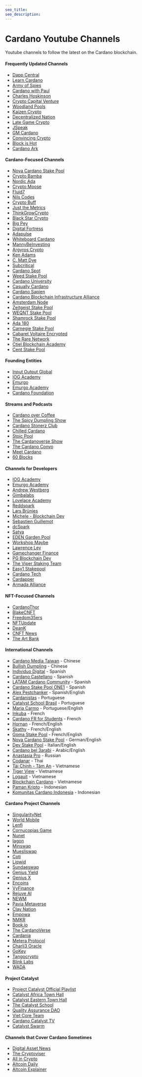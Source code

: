 ```yaml
---
seo_title: 
seo_description: 
---
```


# Cardano Youtube Channels

Youtube channels to follow the latest on the Cardano blockchain. 

#### Frequently Updated Channels
- [Dapp Central](https://www.youtube.com/@DappCentral)
- [Learn Cardano](https://www.youtube.com/@LearnCardano) 
- [Army of Spies](https://www.youtube.com/@ArmyofSpies)
- [Cardano with Paul](https://www.youtube.com/@CardanoWithPaul)
- [Charles Hoskinson](https://www.youtube.com/c/charleshoskinsoncrypto)
- [Crypto Capital Venture](https://www.youtube.com/@CryptoCapitalVenture) 
- [Woodland Pools](https://www.youtube.com/@WoodlandPools) 
- [Kaizen Crypto](https://www.youtube.com/@KaizenCrypto)
- [Decentralized Nation](https://www.youtube.com/@decentralizednation)
- [Late Game Crypto](https://www.youtube.com/@LateGameCrypto)
- [JSpeak](https://www.youtube.com/@j_speak)
- [GM Cardano](https://www.youtube.com/@gmcardano)
- [Convincing Crypto](https://www.youtube.com/@ConvincingCrypto)
- [Block is Hot](https://www.youtube.com/@blockishot971)
- [Cardano Ark](https://www.youtube.com/@cardanoark)

#### Cardano-Focused Channels
- [Nova Cardano Stake Pool](https://www.youtube.com/@NOVApool)
- [Crypto Bamba](https://www.youtube.com/@CryptoBamba/)
- [Nordic Ada](https://www.youtube.com/@NordicADA)
- [Crypto Moose](https://www.youtube.com/@cryptomoose)
- [Fluid7](https://www.youtube.com/@fluid7)
- [Nils Codes](https://www.youtube.com/@NilsCodes)
- [Crypto Buff](https://www.youtube.com/@CryptoBuff)
- [Just the Metrics](https://www.youtube.com/@justthemetrics)
- [ThinkGrowCrypto](https://www.youtube.com/@ThinkGrowCrypto)
- [Black Star Crypto](https://www.youtube.com/@blackstarcrypto1662)
- [Big Pey](https://www.youtube.com/@bigpey)
- [Digital Fortress](https://www.youtube.com/@DigitalFortress)
- [Adapulse](https://www.youtube.com/@AdaPulse)
- [Whiteboard Cardano](https://www.youtube.com/@WhiteboardCardano)
- [MannyBeInvesting](https://www.youtube.com/@MannyBeInvesting)
- [Argyros Crypto](https://www.youtube.com/@ArgyrosCrypto)
- [Ken Adams](https://www.youtube.com/@KEWW-ADA)
- [C. Matt Dye](https://www.youtube.com/@CMattDye/)
- [Subcritical](https://www.youtube.com/@Subcritical)
- [Cardano Spot](https://www.youtube.com/@cardanospot5022)
- [Weed Stake Pool](https://www.youtube.com/@CardanoWEEDStakePool)
- [Cardano University](https://www.youtube.com/@cardanouniversity/)
- [Casually Cardano](https://www.youtube.com/@CasuallyCardano)
- [Cardano Sapien](https://www.youtube.com/@S-PIEN)
- [Cardano Blockchain Infrastructure Alliance](https://www.youtube.com/@CardanoBlockchainInfraAlliance)
- [Amsterdam Node](https://www.youtube.com/@amsterdamnode3691)
- [Zeitgeist Stake Pool](https://www.youtube.com/@MrRobwag)
- [WEQNT Stake Pool](https://www.youtube.com/@TheCardanoCommunityPodcast)
- [Shamrock Stake Pool](https://www.youtube.com/@shamrockstakepool2837)
- [Ada 180](https://www.youtube.com/@ADA180)
- [Carnegie Stake Pool](https://www.youtube.com/@carnegiestakepool1289)
- [Cabaret Voltaire Encrypted](https://www.youtube.com/@cabaretVoltaire)
- [The Rare Network](https://www.youtube.com/@RareNetworkEvents)
- [Ctiel Blockchain Academy](https://www.youtube.com/@cteilblockchainacademy7328)
- [Cent Stake Pool](https://www.youtube.com/@centstakepoolcentral7092)

#### Founding Entities
- [Input Output Global](https://www.youtube.com/c/IohkIo)
- [IOG Academy](https://www.youtube.com/@iogacademy)
- [Emurgo](https://www.youtube.com/c/EMURGO)
- [Emurgo Academy](https://www.youtube.com/@emurgoacademy3838)
- [Cardano Foundation](https://www.youtube.com/@CardanoFoundation)

#### Streams and Podcasts
- [Cardano over Coffee](https://www.youtube.com/@cardanoovercoffee)
- [The Spicy Dumpling Show](https://www.youtube.com/@spicydumplingshow1856)
- [Cardano Stonerz Club](https://www.youtube.com/@CardanoStonerzClub)
- [Chilled Cardano](https://www.youtube.com/@ChilledCardano)
- [Stoic Pool](https://www.youtube.com/@StoicPool)
- [The Cardanoverse Show](https://www.youtube.com/@TheCardanoVerseShow)
- [The Cardano Convo](https://www.youtube.com/@TheCardanoConvo)
- [Meet Cardano](https://www.youtube.com/@MeetCardano)
- [60 Blocks](https://www.youtube.com/@60blocks_io)

#### Channels for Developers
- [IOG Academy](https://www.youtube.com/@iogacademy)
- [Emurgo Academy](https://www.youtube.com/@emurgoacademy3838)
- [Andrew Westberg](https://www.youtube.com/@AndrewWestberg)
- [Gimbalabs](https://www.youtube.com/@gimbalabs)
- [Lovelace Academy](https://www.youtube.com/@LovelaceAcademy)
- [Reddspark](https://www.youtube.com/@ReddSpark)
- [Lars Brünjes](https://www.youtube.com/@larsbrunjes37)
- [Michele - Blockchain Dev](https://www.youtube.com/@michele-blockchaindev1986)
- [Sebastien Guillemot](https://www.youtube.com/@SebastienGuillemot) 
- [dcSpark](https://www.youtube.com/@dcSpark)
- [Satya](https://www.youtube.com/@Satya-tb4we)
- [EDEN Garden Pool](https://www.youtube.com/channel/UCZvLM73pSD3aSJv6_Egf8Fg)
- [Workshop Maybe](https://www.youtube.com/@WorkshopMaybe)
- [Lawrence Ley](https://www.youtube.com/@lawrenceley8530/)
- [Gamechanger Finance](https://www.youtube.com/@gamechanger.finance)
- [PG Blockchain Dev](https://www.youtube.com/@PGWAD)
- [The Viper Staking Team](https://www.youtube.com/@viperstakepool)
- [Easy1 Stakepool](https://www.youtube.com/@cardanoeasy1stakepoo674)
- [Cardano Tech](https://www.youtube.com/@cardanotech)
- [Cardapper](https://www.youtube.com/@cardapper3230)
- [Armada Alliance](https://www.youtube.com/@armada_alliance)

#### NFT-Focused Channels
- [CardanoThor](https://www.youtube.com/@CardanoThor)
- [BlakeCNFT](https://www.youtube.com/@blakeCNFT) 
- [Freedom35ers](https://youtube.com/@Freedom35ers)
- [NFTUpdate](https://www.youtube.com/@NFTUpdate/)
- [DeanK](https://www.youtube.com/@DeanKYouTube)
- [CNFT News](https://www.youtube.com/@cnftnews)
- [The Art Bank](https://www.youtube.com/@theartbank)

#### International Channels
- [Cardano Media Taiwan](https://www.youtube.com/@cardanomediataiwan) - Chinese
- [Bullish Dumpling](https://www.youtube.com/@BullishDumpling) - Chinese
- [Individuo Digital](https://www.youtube.com/@IndividuoDigital) - Spanish
- [Cardano Castellano](https://www.youtube.com/@CardanoCastellano) - Spanish
- [LATAM Cardano Community](https://www.youtube.com/@LATAMCardanoCommunity) - Spanish
- [Cardano Stake Pool ONE1](https://www.youtube.com/@cardanostakepoolone1432/) - Spanish 
- [Alex Pestchanker](https://www.youtube.com/@alexpestchanker9356) - Spanish/English
- [Cardanistas](https://www.youtube.com/@Cardanistas) - Portuguese
- [Catalyst School Brasil](https://www.youtube.com/@CatalystBrasil) - Portuguese
- [Maria Carmo](https://www.youtube.com/@mariacarmo369) - Portuguese/English
- [Inkuba](https://www.youtube.com/@inkuba790) - French
- [Cardano FR for Students](https://www.youtube.com/@CardanoFRforstudents) - French
- [Hornan](https://www.youtube.com/@hancoeur) - French/English
- [Skathy](https://www.youtube.com/@SKATHYUnderstandCardano) - French/English
- [Goma Stake Pool](https://www.youtube.com/@gomastakepool5102) - French/English
- [Nova Cardano Stake Pool](https://www.youtube.com/@NOVApool) - German/English
- [Dev Stake Pool](https://www.youtube.com/@DEVStakePoolCardano) - Italian/English
- [Cardano bel 3arabi](https://www.youtube.com/@cardanati) - Arabic/English
- [Anastasia Pro](https://www.youtube.com/@anastasia.pro_blockchain) - Russian
- [Codanar](https://www.youtube.com/@codanar) - Thai
- [Tài Chính - Tâm An](https://www.youtube.com/@taichinh-taman5516/) - Vietnamese
- [Tiger View](https://www.youtube.com/@TIGERView/) - Vietnamese
- [Logauit](https://www.youtube.com/@logauit) - Vietnamese
- [Blockchain Cardano](https://www.youtube.com/@blockchain_cardano) - Vietnamese
- [Paman Kripto](https://www.youtube.com/@PamanKripto) - Indonesian
- [Komunitas Cardano Indonesia](https://www.youtube.com/@cardanoindonesia) - Indonesian

#### Cardano Project Channels
- [SingularityNet](https://www.youtube.com/@SingularityNET)
- [World Mobile](https://www.youtube.com/@WorldMobileTeam)
- [Lenfi](https://www.youtube.com/@LenfiOfficial)
- [Cornucopias Game](https://www.youtube.com/@CornucopiasGame)
- [Nunet](https://www.youtube.com/@nunet_global)
- [Iagon](https://www.youtube.com/channel/UCpIUqQSMK5cE4QncanEUpKg)
- [Minswap](https://www.youtube.com/@MinswapDEX)
- [Muesliswap](https://www.youtube.com/@muesliswap7512/)
- [Coti](https://www.youtube.com/@COTIGroup)
- [Liqwid](https://www.youtube.com/@liqwidfinance1450)
- [Sundaeswap](https://www.youtube.com/@sundaeswaplabs)
- [Genius Yield](https://www.youtube.com/@geniusyield6151)
- [Genius X](https://www.youtube.com/@GeniusXOfficial)
- [Encoins](https://www.youtube.com/@encoins)
- [VyFinance](https://www.youtube.com/@VyFinance)
- [Rejuve AI](https://www.youtube.com/@RejuveAI)
- [NEWM](https://www.youtube.com/@projectNEWM)
- [Pavia Metaverse](https://www.youtube.com/@Pavia_io)
- [Clay Nation](https://www.youtube.com/@claymates)
- [Empowa](https://www.youtube.com/@empowa_io)
- [NMKR](https://www.youtube.com/@nmkr_io)
- [Book.io](https://www.youtube.com/@book_io) 
- [The CardanoVerse](https://www.youtube.com/@cardanoverse/)
- [Cardania](https://www.youtube.com/@cardaniaHQ)
- [Metera Protocol](https://www.youtube.com/@meteraprotocol)
- [Charli3 Oracle](https://www.youtube.com/@charli3oracles40)
- [GoKey](https://www.youtube.com/@GoKeyFinance)
- [Tangocrypto](https://www.youtube.com/channel/UCmBDcgWgk3SOQA91s-rAFZg)
- [Blink Labs](https://www.youtube.com/@BlinkLabs_io)
- [WADA](https://www.youtube.com/@Wada_org)

#### Project Catalyst
- [Project Catalyst Official Playlist](https://www.youtube.com/playlist?list=PLnPTB0CuBOByRhpTUdALq4J89m_h7QqLk)
- [Catalyst Africa Town Hall](https://www.youtube.com/@catalystafricatownhall1239)
- [Catalyst Eastern Town Hall](https://www.youtube.com/@easterntownhall)
- [The Catalyst School](https://www.youtube.com/@TheCatalystSchool)
- [Quality Assurance DAO](https://www.youtube.com/@qadao)
- [Viet Core Team](https://www.youtube.com/@vietcoreteam/)
- [Cardano Catalyst TV](https://www.youtube.com/@cardanocatalysttv5717)
- [Catalyst Swarm](https://www.youtube.com/@catalystswarm)

#### Channels that Cover Cardano Sometimes
- [Digital Asset News](https://www.youtube.com/@DigitalAssetNews)
- [The Cryptoviser](https://www.youtube.com/@TheCryptoviser/)
- [All in Crypto](https://www.youtube.com/@realallincrypto)
- [Altcoin Daily](https://www.youtube.com/@AltcoinDaily)
- [Altcoin Explainer](https://www.youtube.com/@altexplainer)
